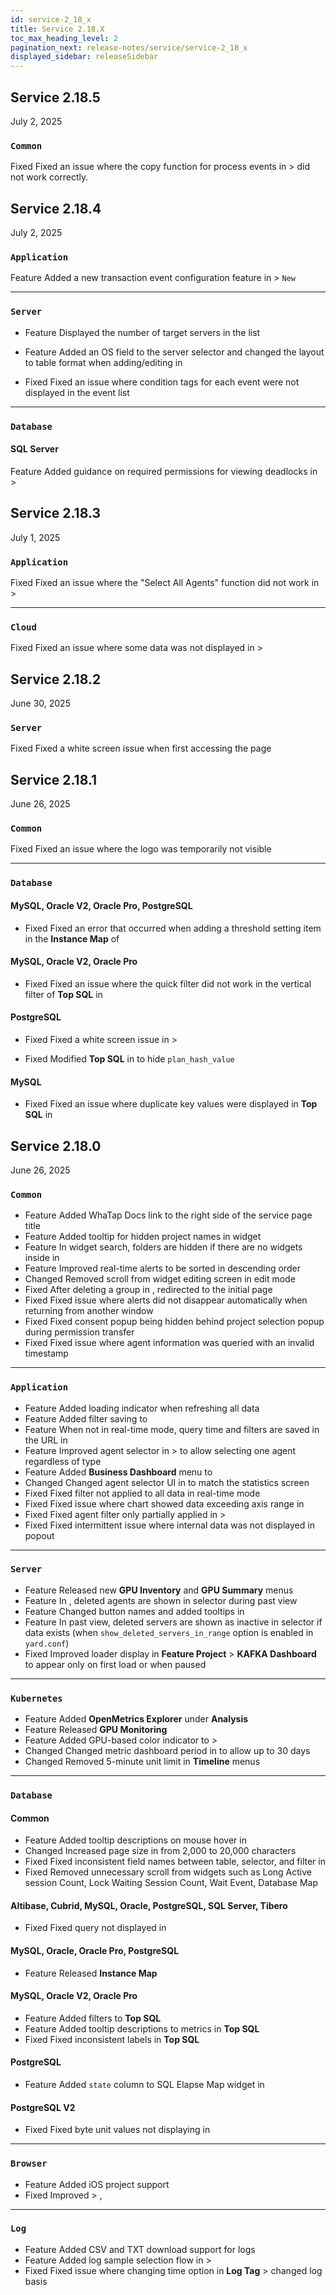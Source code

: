 ```yaml
---
id: service-2_18_x
title: Service 2.18.X
toc_max_heading_level: 2
pagination_next: release-notes/service/service-2_18_x
displayed_sidebar: releaseSidebar
---
```


## Service 2.18.5

July 2, 2025

<div class='indentTab'>

### `Common`

<Status priority='0'>Fixed</Status> Fixed an issue where the copy function for process events in <Cmdname sid="side_event" className="uitext" /> &gt; <Cmdname sid="side_eventSetting" className="uitext" /> did not work correctly.

</div>

## Service 2.18.4

July 2, 2025

<div class='indentTab'>

### `Application`

<Status priority='1'>Feature</Status> Added a new transaction event configuration feature in <Cmdname sid="sitemap" className="uitext" /> &gt; <Cmdname sid="side_eventSetting" className="uitext" /> <code class="newfunc">New</code>

---

### `Server`

- <Status priority='1'>Feature</Status> Displayed the number of target servers in the <Cmdname sid="side_eventSetting" className="uitext" /> list

- <Status priority='1'>Feature</Status> Added an OS field to the server selector and changed the layout to table format when adding/editing in <Cmdname sid="side_eventSetting" className="uitext" />

- <Status priority='0'>Fixed</Status> Fixed an issue where condition tags for each event were not displayed in the <Cmdname sid="side_eventSetting" className="uitext" /> event list

---

### `Database`

#### SQL Server

<Status priority='1'>Feature</Status> Added guidance on required permissions for viewing deadlocks in <Cmdname sid="side_management" className="uitext" /> &gt; <Cmdname sid="agentInstall" className="uitext" />

</div>

## Service 2.18.3

July 1, 2025

<div class='indentTab'>

### `Application`

<Status priority='0'>Fixed</Status> Fixed an issue where the "Select All Agents" function did not work in <Cmdname sid="side_analysis" className="uitext" /> &gt; <Cmdname sid="side_perfTrend" className="uitext" />

---

### `Cloud`

<Status priority='0'>Fixed</Status> Fixed an issue where some data was not displayed in <Cmdname sid="side_analysis" className="uitext" /> &gt; <Cmdname sid="side_perfTrend" className="uitext" />

</div>

## Service 2.18.2

June 30, 2025

<div class='indentTab'>

### `Server`

<Status priority='0'>Fixed</Status> Fixed a white screen issue when first accessing the <Cmdname sid="side_serverDetail" className="uitext" /> page

</div>

## Service 2.18.1

June 26, 2025

<div class='indentTab'>

### `Common`

<Status priority='0'>Fixed</Status> Fixed an issue where the logo was temporarily not visible

---

### `Database`

#### MySQL, Oracle V2, Oracle Pro, PostgreSQL

- <Status priority='0'>Fixed</Status> Fixed an error that occurred when adding a threshold setting item in the **Instance Map** of <Cmdname sid="dashboard" className="uitext" />

#### MySQL, Oracle V2, Oracle Pro

- <Status priority='0'>Fixed</Status> Fixed an issue where the quick filter did not work in the vertical filter of **Top SQL** in <Cmdname sid="side_lab" className="uitext" />

#### PostgreSQL

- <Status priority='0'>Fixed</Status> Fixed a white screen issue in <Cmdname sid="side_reportStat" className="uitext" /> &gt; <Cmdname sid="side_pgStat" className="uitext" />

- <Status priority='0'>Fixed</Status> Modified **Top SQL** in <Cmdname sid="side_lab" className="uitext" /> to hide `plan_hash_value`

#### MySQL

- <Status priority='0'>Fixed</Status> Fixed an issue where duplicate key values were displayed in **Top SQL** in <Cmdname sid="side_lab" className="uitext" />

</div>

## Service 2.18.0

June 26, 2025

<div class='indentTab'>

### `Common`

- <Status priority='1'>Feature</Status> Added WhaTap Docs link to the right side of the service page title
- <Status priority='1'>Feature</Status> Added tooltip for hidden project names in <Cmdname sid="side_flexboard" className="uitext" /> widget
- <Status priority='1'>Feature</Status> In widget search, folders are hidden if there are no widgets inside in <Cmdname sid="side_flexboard" className="uitext" />
- <Status priority='1'>Feature</Status> Improved real-time alerts to be sorted in descending order
- <Status priority='1'>Changed</Status> Removed scroll from widget editing screen in <Cmdname sid="side_flexboard" className="uitext" /> edit mode
- <Status priority='0'>Fixed</Status> After deleting a group in <Cmdname sid="group_management" className="uitext" />, redirected to the initial page
- <Status priority='0'>Fixed</Status> Fixed issue where alerts did not disappear automatically when returning from another window
- <Status priority='0'>Fixed</Status> Fixed consent popup being hidden behind project selection popup during permission transfer
- <Status priority='0'>Fixed</Status> Fixed issue where agent information was queried with an invalid timestamp

---

### `Application`

- <Status priority='1'>Feature</Status> Added loading indicator when refreshing all data
- <Status priority='1'>Feature</Status> Added filter saving to <Cmdname sid="transaction_map" className="uitext" />
- <Status priority='1'>Feature</Status> When not in real-time mode, query time and filters are saved in the URL in <Cmdname sid="transaction_map" className="uitext" />
- <Status priority='1'>Feature</Status> Improved agent selector in <Cmdname sid="side_analysis" className="uitext" /> > <Cmdname sid="side_perfTrend" className="uitext" /> to allow selecting one agent regardless of type
- <Status priority='1'>Feature</Status> Added **Business Dashboard** menu to <Cmdname sid="side_lab" className="uitext" />
- <Status priority='1'>Changed</Status> Changed agent selector UI in <Cmdname sid="side_perfTrend" className="uitext" /> to match the statistics screen
- <Status priority='0'>Fixed</Status> Fixed filter not applied to all data in real-time mode
- <Status priority='0'>Fixed</Status> Fixed issue where chart showed data exceeding axis range in <Cmdname sid="side_hitmap" className="uitext" />
- <Status priority='0'>Fixed</Status> Fixed agent filter only partially applied in <Cmdname sid="dashboard" className="uitext" /> > <Cmdname sid="AA005" className="uitext" />
- <Status priority='0'>Fixed</Status> Fixed intermittent issue where internal data was not displayed in <Cmdname sid="TTL06209" className="uitext" /> popout

---

### `Server`

- <Status priority='1'>Feature</Status> Released new **GPU Inventory** and **GPU Summary** menus
- <Status priority='1'>Feature</Status> In <Cmdname sid="side_serverDetail" className="uitext" />, deleted agents are shown in selector during past view
- <Status priority='1'>Feature</Status> Changed button names and added tooltips in <Cmdname sid="side_serverList" className="uitext" />
- <Status priority='1'>Feature</Status> In past view, deleted servers are shown as inactive in selector if data exists (when `show_deleted_servers_in_range` option is enabled in `yard.conf`)
- <Status priority='0'>Fixed</Status> Improved loader display in **Feature Project** > **KAFKA Dashboard** to appear only on first load or when paused

---

### `Kubernetes`

- <Status priority='1'>Feature</Status> Added **OpenMetrics Explorer** under **Analysis**
- <Status priority='1'>Feature</Status> Released **GPU Monitoring**
- <Status priority='1'>Feature</Status> Added GPU-based color indicator to <Cmdname sid="side_dashboard" className="uitext" /> > <Cmdname sid="container_map" className="uitext" />
- <Status priority='1'>Changed</Status> Changed metric dashboard period in <Cmdname sid="podList" className="uitext" /> to allow up to 30 days
- <Status priority='1'>Changed</Status> Removed 5-minute unit limit in **Timeline** menus

---

### `Database`

#### Common

- <Status priority='1'>Feature</Status> Added tooltip descriptions on mouse hover in <Cmdname sid="side_dbSqlStat" className="uitext" />
- <Status priority='1'>Changed</Status> Increased page size in <Cmdname sid="side_logViewer" className="uitext" /> from 2,000 to 20,000 characters
- <Status priority='0'>Fixed</Status> Fixed inconsistent field names between table, selector, and filter in <Cmdname sid="side_dbSqlStat" className="uitext" />
- <Status priority='0'>Fixed</Status> Removed unnecessary scroll from widgets such as Long Active session Count, Lock Waiting Session Count, Wait Event, Database Map

#### Altibase, Cubrid, MySQL, Oracle, PostgreSQL, SQL Server, Tibero

- <Status priority='0'>Fixed</Status> Fixed query not displayed in <Cmdname sid="side_dbScriptManager" className="uitext" />

#### MySQL, Oracle, Oracle Pro, PostgreSQL

- <Status priority='1'>Feature</Status> Released **Instance Map**

#### MySQL, Oracle V2, Oracle Pro

- <Status priority='1'>Feature</Status> Added filters to **Top SQL**
- <Status priority='1'>Feature</Status> Added tooltip descriptions to metrics in **Top SQL**
- <Status priority='0'>Fixed</Status> Fixed inconsistent labels in **Top SQL**

#### PostgreSQL

- <Status priority='1'>Feature</Status> Added `state` column to SQL Elapse Map widget in <Cmdname sid="side_dashboard" className="uitext" />

#### PostgreSQL V2

- <Status priority='0'>Fixed</Status> Fixed byte unit values not displaying in <Cmdname sid="dbObjectInfo" className="uitext" />

---

### `Browser`

- <Status priority='1'>Feature</Status> Added iOS project support
- <Status priority='0'>Fixed</Status> Improved <Cmdname sid="analysis" className="uitext" /> > <Cmdname sid="hitmap" className="uitext" />, <Cmdname sid="TTL08103" className="uitext" />

---

### `Log`

- <Status priority='1'>Feature</Status> Added CSV and TXT download support for logs
- <Status priority='1'>Feature</Status> Added log sample selection flow in <Cmdname sid="log_setting" className="uitext" /> > <Cmdname sid="log_parser_setting_primary" className="uitext" />
- <Status priority='0'>Fixed</Status> Fixed issue where changing time option in **Log Tag** > <Cmdname sid="TTL06582" className="uitext" /> changed log basis

</div>

